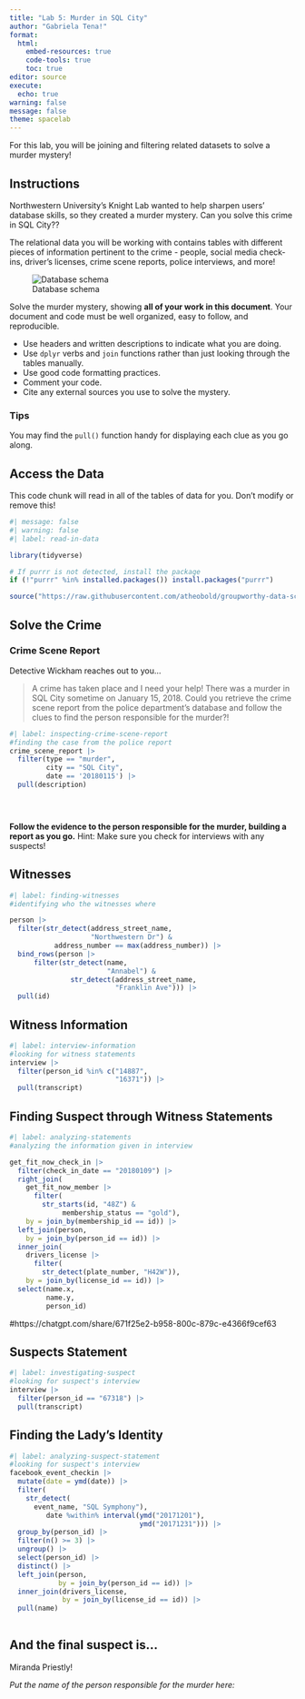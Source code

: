```yaml
---
title: "Lab 5: Murder in SQL City"
author: "Gabriela Tena!"
format: 
  html:  
    embed-resources: true
    code-tools: true
    toc: true
editor: source
execute: 
  echo: true
warning: false
message: false
theme: spacelab
---
```


For this lab, you will be joining and filtering related datasets to solve a murder mystery!

## Instructions

Northwestern University's Knight Lab wanted to help sharpen users' database skills, so they created a murder mystery. Can you solve this crime in SQL City??

The relational data you will be working with contains tables with different pieces of information pertinent to the crime - people, social media check-ins, driver's licenses, crime scene reports, police interviews, and more!

![Database schema](https://mystery.knightlab.com/schema.png)

Solve the murder mystery, showing **all of your work in this document**. Your document and code must be well organized, easy to follow, and reproducible.

+ Use headers and written descriptions to indicate what you are doing.
+ Use `dplyr` verbs and `join` functions rather than just looking through the tables manually.
+ Use good code formatting practices.
+ Comment your code.
+ Cite any external sources you use to solve the mystery.

### Tips 

You may find the `pull()` function handy for displaying each clue as you go along.


## Access the Data

This code chunk will read in all of the tables of data for you. Don't modify or remove this!

```r
#| message: false
#| warning: false
#| label: read-in-data

library(tidyverse)

# If purrr is not detected, install the package
if (!"purrr" %in% installed.packages()) install.packages("purrr")

source("https://raw.githubusercontent.com/atheobold/groupworthy-data-science/main/labs/instructions/lab-5-setup.R")
```

## Solve the Crime

### Crime Scene Report

Detective Wickham reaches out to you...

> A crime has taken place and I need your help! There was a murder in SQL City sometime on January 15, 2018. Could you retrieve the crime scene report from the police department’s database and follow the clues to find the person responsible for the murder?!

```r
#| label: inspecting-crime-scene-report
#finding the case from the police report
crime_scene_report |>
  filter(type == "murder",
         city == "SQL City",
         date == '20180115') |>
  pull(description)


  
```


**Follow the evidence to the person responsible for the murder, building a report as you go.**
Hint: Make sure you check for interviews with any suspects!


## Witnesses
```r
#| label: finding-witnesses
#identifying who the witnesses where

person |>
  filter(str_detect(address_street_name, 
                    "Northwestern Dr") &
           address_number == max(address_number)) |> 
  bind_rows(person |> 
      filter(str_detect(name, 
                        "Annabel") &
               str_detect(address_street_name, 
                          "Franklin Ave"))) |>
  pull(id)

```


## Witness Information
```r
#| label: interview-information
#looking for witness statements
interview |>
  filter(person_id %in% c("14887", 
                          "16371")) |>
  pull(transcript)


```

## Finding Suspect through Witness Statements
```r
#| label: analyzing-statements
#analyzing the information given in interview

get_fit_now_check_in |>
  filter(check_in_date == "20180109") |>
  right_join(
    get_fit_now_member |>
      filter(
        str_starts(id, "48Z") &
             membership_status == "gold"),
    by = join_by(membership_id == id)) |>
  left_join(person,
    by = join_by(person_id == id)) |>
  inner_join(
    drivers_license |>
      filter(
        str_detect(plate_number, "H42W")),
    by = join_by(license_id == id)) |>
  select(name.x, 
         name.y, 
         person_id)


```

#https://chatgpt.com/share/671f25e2-b958-800c-879c-e4366f9cef63

## Suspects Statement
```r
#| label: investigating-suspect
#looking for suspect's interview
interview |>
  filter(person_id == "67318") |>
  pull(transcript)

```

## Finding the Lady's Identity
```r
#| label: analyzing-suspect-statement
#looking for suspect's interview
facebook_event_checkin |>
  mutate(date = ymd(date)) |>
  filter(
    str_detect(
      event_name, "SQL Symphony"),
         date %within% interval(ymd("20171201"), 
                                ymd("20171231"))) |>
  group_by(person_id) |>
  filter(n() >= 3) |>
  ungroup() |>
  select(person_id) |>
  distinct() |>
  left_join(person,
            by = join_by(person_id == id)) |>
  inner_join(drivers_license,
             by = join_by(license_id == id)) |>
  pull(name)
         
```



## And the final suspect is...

Miranda Priestly!

*Put the name of the person responsible for the murder here:*
